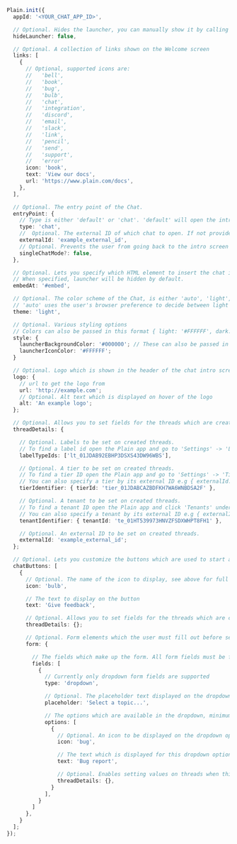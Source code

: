 ```typescript
Plain.init({
  appId: '<YOUR_CHAT_APP_ID>',

  // Optional. Hides the launcher, you can manually show it by calling `Plain.open()` (default: false)
  hideLauncher: false,

  // Optional. A collection of links shown on the Welcome screen
  links: [
    {
      // Optional, supported icons are:
      //   'bell',
      //   'book',
      //   'bug',
      //   'bulb',
      //   'chat',
      //   'integration',
      //   'discord',
      //   'email',
      //   'slack',
      //   'link',
      //   'pencil',
      //   'send',
      //   'support',
      //   'error'
      icon: 'book', 
      text: 'View our docs',
      url: 'https://www.plain.com/docs',
    },
  ],

  // Optional. The entry point of the Chat.
  entryPoint: {
    // Type is either 'default' or 'chat'. 'default' will open the intro screen, 'chat' opens up straight into a chat.
    type: 'chat',
    //  Optional. The external ID of which chat to open. If not provided it will default to the last conversation the user had
    externalId: 'example_external_id',
    // Optional. Prevents the user from going back to the intro screen to start a new chat
    singleChatMode?: false,
  },

  // Optional. Lets you specify which HTML element to insert the chat into.
  // When specified, launcher will be hidden by default.
  embedAt: '#embed',

  // Optional. The color scheme of the Chat, is either 'auto', 'light', or 'dark'
  // 'auto' uses the user's browser preference to decide between light and dark mode (default: 'auto')
  theme: 'light',

  // Optional. Various styling options
  // Colors can also be passed in this format { light: '#FFFFFF', dark: '#000000' }. Based on the theme chosen by you or browser preference
  style: {
    launcherBackgroundColor: '#000000'; // These can also be passed in this format { light: '#FFFFFF', dark: '#000000' }
    launcherIconColor: '#FFFFFF';
  }

  // Optional. Logo which is shown in the header of the chat intro screen
  logo: {
    // url to get the logo from
    url: 'http://example.com';
    // Optional. Alt text which is displayed on hover of the logo
    alt: 'An example logo';
  };

  // Optional. Allows you to set fields for the threads which are created from chats
  threadDetails: {

    // Optional. Labels to be set on created threads. 
    // To find a label id open the Plain app and go to 'Settings' -> 'Labels', you can select `Copy label ID` from the overflow menu on each label
    labelTypeIds: ['lt_01JDAB92EBHP3DSXS43DW96WBS'],

    // Optional. A tier to be set on created threads.
    // To find a tier ID open the Plain app and go to 'Settings' -> 'Tiers'. Select a tier and then copy the ID from the URL.
    // You can also specify a tier by its external ID e.g { externalId: 'example_external_id' }
    tierIdentifier: { tierId: 'tier_01JDABCAZBDFKH7WA6WNBDSA2F' },

    // Optional. A tenant to be set on created threads.
    // To find a tenant ID open the Plain app and click 'Tenants' under 'Browse' in the left sidebar. Select a tenant and then copy the ID from the URL.
    // You can also specify a tenant by its external ID e.g { externalId: 'example_external_id' }
    tenantIdentifier: { tenantId: 'te_01HT539973HNVZFSDXWHPT8FH1' },

    // Optional. An external ID to be set on created threads.
    externalId: 'example_external_id';
  };

  // Optional. Lets you customize the buttons which are used to start a new chat on the intro screen
  chatButtons: [
    {
      // Optional. The name of the icon to display, see above for full options
      icon: 'bulb',

      // The text to display on the button
      text: 'Give feedback',

      // Optional. Allows you to set fields for the threads which are created with this button. See above for full options.
      threadDetails: {};

      // Optional. Form elements which the user must fill out before sending a chat message
      form: {

        // The fields which make up the form. All form fields must be filled in for a user to send a chat message
        fields: [
          {
            // Currently only dropdown form fields are supported
            type: 'dropdown',

            // Optional. The placeholder text displayed on the dropdown
            placeholder: 'Select a topic...',

            // The options which are available in the dropdown, minimum of 1 required.
            options: [
              {
                // Optional. An icon to be displayed on the dropdown option. See above for full options.
                icon: 'bug',

                // The text which is displayed for this dropdown option
                text: 'Bug report',

                // Optional. Enables setting values on threads when this option is selected by the user. See above for full options
                threadDetails: {},
              }
            ],
          }
        ]
      },
    }
  ];
});
```
